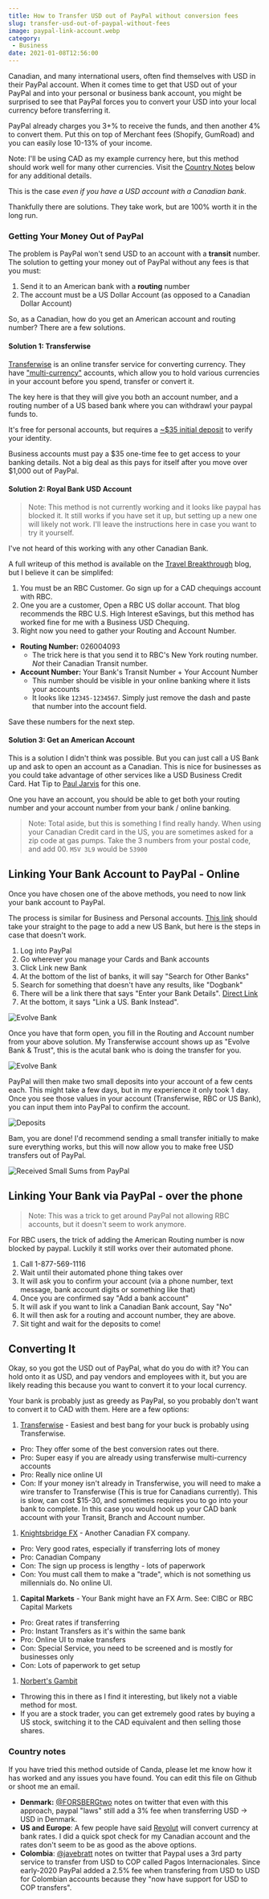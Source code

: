 ```yaml
---
title: How to Transfer USD out of PayPal without conversion fees
slug: transfer-usd-out-of-paypal-without-fees
image: paypal-link-account.webp
category:
 - Business
date: 2021-01-08T12:56:00
---
```


Canadian, and many international users, often find themselves with USD in their PayPal account. When it comes time to get that USD out of your PayPal and into your personal or business bank account, you might be surprised to see that PayPal forces you to convert your USD into your local currency before transferring it.

PayPal already charges you 3+% to receive the funds, and then another 4% to convert them. Put this on top of Merchant fees (Shopify, GumRoad) and you can easily lose 10-13% of your income.

Note: I'll be using CAD as my example currency here, but this method should work well for many other currencies. Visit the [Country Notes](#Country-notes) below for any additional details.

This is the case _even if you have a USD account with a Canadian bank_.

Thankfully there are solutions. They take work, but are 100% worth it in the long run.

### Getting Your Money Out of PayPal

The problem is PayPal won't send USD to an account with a **transit** number. The solution to getting your money out of PayPal without any fees is that you must:

1. Send it to an American bank with a **routing** number
2. The account must be a US Dollar Account (as opposed to a Canadian Dollar Account)

So, as a Canadian, how do you get an American account and routing number? There are a few solutions.

#### Solution 1: Transferwise

[Transferwise](https://transferwise.prf.hn/l/7gpROn4) is an online transfer service for converting currency. They have ["multi-currency"](https://transferwise.prf.hn/l/7gpROn4) accounts, which allow you to hold various currencies in your account before you spend, transfer or convert it.

The key here is that they will give you both an account number, and a routing number of a US based bank where you can withdrawl your paypal funds to.

It's free for personal accounts, but requires a [~$35 initial deposit](https://transferwise.prf.hn/l/62GbEPk) to verify your identity.

Business accounts must pay a $35 one-time fee to get access to your banking details. Not a big deal as this pays for itself after you move over $1,000 out of PayPal.

#### Solution 2: Royal Bank USD Account

> Note: This method is not currently working and it looks like paypal has blocked it. It still works if you have set it up, but setting up a new one will likely not work. I'll leave the instructions here in case you want to try it yourself.

I've not heard of this working with any other Canadian Bank.

A full writeup of this method is available on the [Travel Breakthrough](https://travelblogbreakthrough.com/canadian-paypal-users-transfer-usd-bank/) blog, but I believe it can be simplifed:

1. You must be an RBC Customer. Go sign up for a CAD chequings account with RBC.
2. One you are a customer, Open a RBC US dollar account. That blog recommends the RBC U.S. High Interest eSavings, but this method has worked fine for me with a Business USD Chequing.
3. Right now you need to gather your Routing and Account Number.

* **Routing Number:** 026004093
  * The trick here is that you send it to RBC's New York routing number. _Not_ their Canadian Transit number.
* **Account Number:** Your Bank's Transit Number + Your Account Number
  * This number should be visible in your online banking where it lists your accounts
  * It looks like `12345-1234567`. Simply just remove the dash and paste that number into the account field.

Save these numbers for the next step.

#### Solution 3: Get an American Account

This is a solution I didn't think was possible. But you can just call a US Bank up and ask to open an account as a Canadian. This is nice for businesses as you could take advantage of other services like a USD Business Credit Card. Hat Tip to [Paul Jarvis](https://twitter.com/pjrvs/status/1347198086351712256) for this one.

One you have an account, you should be able to get both your routing number and your account number from your bank / online banking.

> Note: Total aside, but this is something I find really handy. When using your Canadian Credit card in the US, you are sometimes asked for a zip code at gas pumps. Take the 3 numbers from your postal code, and add 00. `M5V 3L9` would be `53900`

## Linking Your Bank Account to PayPal - Online

Once you have chosen one of the above methods, you need to now link your bank account to PayPal.

The process is similar for Business and Personal accounts. [This link](https://www.paypal.com/myaccount/money/banks/new?type=US_LOCAL&isManualAddBankFlow=true) should take your straight to the page to add a new US Bank, but here is the steps in case that doesn't work.

1. Log into PayPal
2. Go wherever you manage your Cards and Bank accounts
3. Click Link new Bank
4. At the bottom of the list of banks, it will say  "Search for Other Banks"
5. Search for something that doesn't have any results, like "Dogbank"
6. There will be a link there that says "Enter your Bank Details". [Direct Link](https://www.paypal.com/myaccount/money/banks/new?type=MANUAL)
7. At the bottom, it says "Link a US. Bank Instead".

![Evolve Bank](./paypal-link-account.webp)

Once you have that form open, you fill in the Routing and Account number from your above solution. My Transferwise account shows up as "Evolve Bank & Trust", this is the acutal bank who is doing the transfer for you.

![Evolve Bank](./evolve-bank.webp)

PayPal will then make two small deposits into your account of a few cents each. This might take a few days, but in my experience it only took 1 day. Once you see those values in your account (Transferwise, RBC or US Bank), you can input them into PayPal to confirm the account.

![Deposits](./paypal-deposits.webp)

Bam, you are done! I'd recommend sending a small transfer initially to make sure everything works, but this will now allow you to make free USD transfers out of PayPal.

![Received Small Sums from PayPal](./paypal-received.webp)

## Linking Your Bank via PayPal - over the phone

> Note: This was a trick to get around PayPal not allowing RBC accounts, but it doesn't seem to work anymore.

For RBC users, the trick of adding the American Routing number is now blocked by paypal. Luckily it still works over their automated phone.

1. Call 1-877-569-1116
2. Wait until their automated phone thing takes over
3. It will ask you to confirm your account (via a phone number, text message, bank account digits or something like that)
4. Once you are confirmed say "Add a bank account"
5. It will ask if you want to link a Canadian Bank account, Say "No"
6. It will then ask for a routing and account number, they are above.
7. Sit tight and wait for the deposits to come!

## Converting It

Okay, so you got the USD out of PayPal, what do you do with it? You can hold onto it as USD, and pay vendors and employees with it, but you are likely reading this because you want to convert it to your local currency.

Your bank is probably just as greedy as PayPal, so you probably don't want to convert it to CAD with them. Here are a few options:

  1. [Transferwise](https://transferwise.prf.hn/l/7gpROn4) - Easiest and best bang for your buck is probably using Transferwise.
  * Pro: They offer some of the best conversion rates out there.
  * Pro: Super easy if you are already using transferwise multi-currency accounts
  * Pro: Really nice online UI
  * Con: If your money isn't already in Transferwise, you will need to make a wire transfer to Transferwise (This is true for Canadians currently). This is slow, can cost $15-30, and sometimes requires you to go into your bank to complete. In this case you would hook up your CAD bank account with your Transit, Branch and Account number.

  1. [Knightsbridge FX](https://www.knightsbridgefx.com) - Another Canadian FX company.
  * Pro: Very good rates, especially if transferring lots of money
  * Pro: Canadian Company
  * Con: The sign up process is lengthy - lots of paperwork
  * Con: You must call them to make a "trade", which is not something us millennials do. No online UI.
  1. **Capital Markets** - Your Bank might have an FX Arm. See: CIBC or RBC Capital Markets
  * Pro: Great rates if transferring
  * Pro: Instant Transfers as it's within the same bank
  * Pro: Online UI to make transfers
  * Con: Special Service, you need to be screened and is mostly for businesses only
  * Con: Lots of paperwork to get setup
  1. [Norbert's Gambit](https://canadiancouchpotato.com/2013/12/03/norberts-gambit-the-complete-guide/)
  * Throwing this in there as I find it interesting, but likely not a viable method for most.
  * If you are a stock trader, you can get extremely good rates by buying a US stock, switching it to the CAD equivalent and then selling those shares.


### Country notes

If you have tried this method outside of Canda, please let me know how it has worked and any issues you have found. You can edit this file on Github or shoot me an email.

* **Denmark:** [@FORSBERGtwo](https://twitter.com/FORSBERGtwo/status/1347229522010243072) notes on twitter that even with this approach, paypal "laws" still add a 3% fee when transferring USD → USD in Denmark.
* **US and Europe**: A few people have said [Revolut](https://www.revolut.com/en-US/help/my-accounts/exchanging-money/what-foreign-exchange-rate-will-i-get) will convert currency at bank rates. I did a quick spot check for my Canadian account and the rates don't seem to be as good as the above options.
* **Colombia**: [@javebratt](https://twitter.com/javebratt/status/1358435313832574977?s=20) notes on twitter that Paypal uses a 3rd party service to transfer from USD to COP called Pagos Internacionales. Since early-2020 PayPal added a 2.5% fee when transfering from USD to USD for Colombian accounts because they "now have support for USD to COP transfers".

